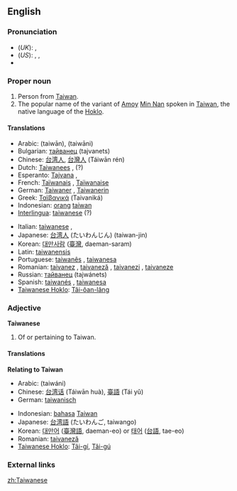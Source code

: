 ==English==

===Pronunciation===
*(''UK''): {{IPA|/taɪwəˈniːz/}}, {{SAMPA|/taIw@"ni:z/}}
*(''US''): {{AHD|tī'wä-nēzʹ}}, {{IPA|/ˌtaɪwɑˈniːz/}}, {{SAMPA|/%taIwA"ni:z/}}
*{{rhymes|iːz}}

===Proper noun===
{{wikipedia}}
{{en-proper noun|-}}

# Person from [[Taiwan]].
# The popular name of the variant of [[Amoy]] [[Min Nan]] spoken in [[Taiwan]], the native language of the [[Hoklo]].

====Translations====
{{trans-top|person from Taiwan}}
*Arabic: {{ARchar|[[تايوان]]}} (taiwān), {{ARchar|[[تايواني]]}} (taiwāni)
*Bulgarian: [[тайванец]] (tajvanets) {{m}}
*Chinese: [[台湾人]], [[台灣人]] (Táiwān rén)
*Dutch: [[Taiwanees]] {{m}}, {{f}} (?)
*Esperanto: [[Tajvana]] {{m}}, {{f}}
*French: [[Taïwanais]] {{m}}, [[Taïwanaise]] {{f}}
*German: [[Taiwaner]] {{m}}, [[Taiwanerin]] {{f}}
*Greek: [[Ταϊβανικά]] (Taivaniká)
*Indonesian: [[orang]] [[taiwan]]
*[[Interlingua]]: [[taiwanese]] (?)
{{trans-mid}}
*Italian: [[taiwanese]] {{m}}, {{f}} 
*Japanese: [[台湾人]] (たいわんじん) (taiwan-jin)
*Korean: [[대만사람]] ([[臺灣]], daeman-saram)
*Latin: [[taiwanensis]]
*Portuguese: [[taiwanês]] {{m}}, [[taiwanesa]] {{f}}
*Romanian: [[taivanez]] {{m}}, [[taivaneză]] {{f}}, [[taivanezi]] {{p}}, [[taivaneze]] {{f}} {{p}}
*Russian: [[тайванец]] (tajwánets) {{m}}
*Spanish: [[taiwanés]] {{m}}, [[taiwanesa]] {{f}}
*[[Taiwanese Hoklo]]: [[Tâi-ôan-lâng]]
{{trans-bottom}}

{{trans-top|language}}
{{trans-mid}}
{{trans-bottom}}

===Adjective===
'''Taiwanese'''
# Of or pertaining to Taiwan.

====Translations====
'''Relating to Taiwan'''
{{top}}
*Arabic: {{ARchar|[[تايواني]]}} (taiwáni)
*Chinese: [[台湾话]] (Táiwān huà), [[臺語]] (Tái yǔ)
*German: [[taiwanisch]]
{{mid}}
*Indonesian: [[bahasa]] [[Taiwan]]
*Japanese: [[台湾語]] (たいわんご, taiwango)
*Korean: [[대만어]] ([[臺灣語]], daeman-eo) or [[태어]] ([[台語]], tae-eo)
*Romanian: [[taivaneză]] {{f}}
*[[Taiwanese Hoklo]]: [[Tâi-gí]], [[Tâi-gú]]
{{bottom}}

===External links===
{{ethnologue|code=nan}}

[[zh:Taiwanese]]